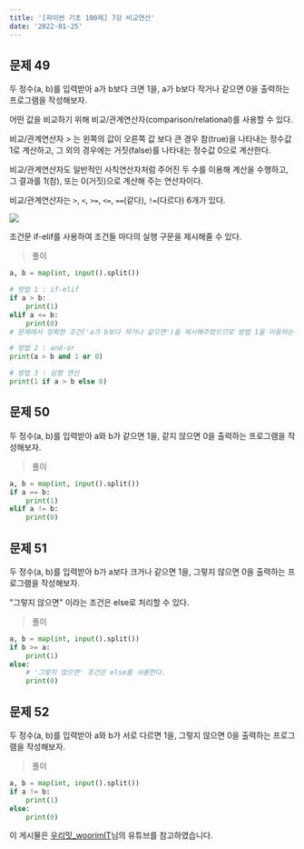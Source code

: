 ```yaml
---
title: '[파이썬 기초 100제] 7강 비교연산'
date: '2022-01-25'
---
```


## 문제 49

두 정수(a, b)를 입력받아 a가 b보다 크면 1을, a가 b보다 작거나 같으면 0을 출력하는 프로그램을 작성해보자.

<Toggle open summary="TIP">

어떤 값을 비교하기 위해 비교/관계연산자(comparison/relational)를 사용할 수 있다.

비교/관계연산자 > 는
왼쪽의 값이 오른쪽 값 보다 큰 경우 참(true)을 나타내는 정수값 1로 계산하고,
그 외의 경우에는 거짓(false)를 나타내는 정수값 0으로 계산한다.

비교/관계연산자도 일반적인 사칙연산자처럼 주어진 두 수를 이용해 계산을 수행하고,
그 결과를 1(참), 또는 0(거짓)으로 계산해 주는 연산자이다.

비교/관계연산자는 `>`, `<`, `>=`, `<=`, `==`(같다), `!=`(다르다) 6개가 있다.

![](/posts/python/codeup/02.png)

조건문 if-elif를 사용하여 조건들 마다의 실행 구문을 제시해줄 수 있다.

</Toggle>

> 풀이

```python
a, b = map(int, input().split())

# 방법 1 : if-elif
if a > b:
    print(1)
elif a <= b:
    print(0)
# 문제에서 정확한 조건('a가 b보다 작거나 같으면')을 제시해주었으므로 방법 1을 이용하는 것이 좋다.

# 방법 2 : and-or
print(a > b and 1 or 0)

# 방법 3 : 삼항 연산
print(1 if a > b else 0)
```

## 문제 50

두 정수(a, b)를 입력받아 a와 b가 같으면 1을, 같지 않으면 0을 출력하는 프로그램을 작성해보자.

> 풀이

```python
a, b = map(int, input().split())
if a == b:
    print(1)
elif a != b:
    print(0)
```

## 문제 51

두 정수(a, b)를 입력받아 b가 a보다 크거나 같으면 1을, 그렇지 않으면 0을 출력하는 프로그램을 작성해보자.

<Toggle open summary="TIP">

"그렇지 않으면" 이라는 조건은 else로 처리할 수 있다.

</Toggle>

> 풀이

```python
a, b = map(int, input().split())
if b >= a:
    print(1)
else:
    # '그렇지 않으면' 조건은 else를 사용한다.
    print(0)
```

## 문제 52

두 정수(a, b)를 입력받아 a와 b가 서로 다르면 1을, 그렇지 않으면 0을 출력하는 프로그램을 작성해보자.

> 풀이

```python
a, b = map(int, input().split())
if a != b:
    print(1)
else:
    print(0)
```

<Callout type="info">

이 게시물은 [우리밋_woorimIT](https://www.youtube.com/watch?v=7sykajCtgCw&list=PLSK4WsJ8JS4dOszA7Zr8paqI81Mv27tNq&index=2)님의 유튜브를 참고하였습니다.

</Callout>
